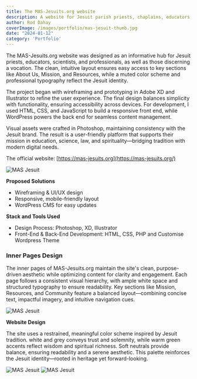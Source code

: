 ```yaml
---
title: The MAS-Jesuits.org website
description: A website for Jesuit parish priests, chaplains, educators, doctors, lawyers, astronomers, playwrights, and scientists. It serves as a resource for those discerning a vocation in the Jesuit mission and the Church. 
author: Rod Dahay
coverImage: /images/portfolio/mas-jesuit-thumb.jpg
date: "2024-01-12"
category: 'Portfolio'
---
```


The MAS-Jesuits.org website was designed as an informative hub for Jesuit priests, educators, scientists, and professionals, as well as those discerning a vocation. The clean, intuitive layout ensures easy access to key sections like About Us, Mission, and Resources, while a muted color scheme and professional typography reflect the Jesuit identity.

The project began with wireframing and prototyping in Adobe XD and Illustrator to refine the user experience. The final design balances simplicity with functionality, ensuring accessibility across devices. For development, I used HTML, CSS, and JavaScript to build a responsive front end, while WordPress powers the back end for seamless content management.

Visual assets were crafted in Photoshop, maintaining consistency with the Jesuit brand. The result is a user-friendly platform that supports their mission in education, science, law, and spirituality—bridging tradition with modern digital needs.

The official website: [https://mas-jesuits.org](https://mas-jesuits.org/)

![MAS Jesuit](/images/portfolio/mas-jesuit-design01.jpg)


**Proposed Solutions**
+ Wireframing & UI/UX design
+ Responsive, mobile-friendly layout
+ WordPress CMS for easy updates

**Stack and Tools Used**
+ Design Process: Photoshop, XD, Illustrator
+ Front-End & Back-End Development: HTML, CSS, PHP and Customise Wordpress Theme

### Inner Pages Design
The inner pages of MAS-Jesuits.org maintain the site's clean, purpose-driven aesthetic while optimizing content for clarity and engagement. Each page follows a consistent visual hierarchy, with ample white space and structured typography to ensure readability. Key sections like Mission, Resources, and Community feature a balanced layout—combining concise text, impactful imagery, and intuitive navigation cues.

![MAS Jesuit](/images/portfolio/mas-jesuit-design02.jpg)

**Website Design**

The site uses a restrained, meaningful color scheme inspired by Jesuit tradition. white and grey conveys trust and solemnity, while warm green accents reflect wisdom and spiritual richness. Soft neutrals provide balance, ensuring readability and a serene aesthetic. This palette reinforces the Jesuit identity—rooted in heritage yet forward-looking.


![MAS Jesuit](/images/portfolio/mas-jesuit-design03.jpg)
![MAS Jesuit](/images/portfolio/mas-jesuit-design04.jpg)







